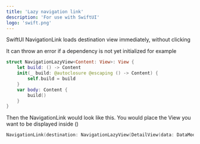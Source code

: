 ```yaml
---
title: 'Lazy navigation link'
description: 'For use with SwiftUI'
logo: 'swift.png'
---
```


SwiftUI NavigationLink loads destination view immediately, without clicking

It can throw an error if a dependency is not yet initialized for example

```swift
struct NavigationLazyView<Content: View>: View {
    let build: () -> Content
    init(_ build: @autoclosure @escaping () -> Content) {
        self.build = build
    }
    var body: Content {
        build()
    }
}
```
 
Then the NavigationLink would look like this. You would place the View you want to be displayed inside ()

```swift
NavigationLink(destination: NavigationLazyView(DetailView(data: DataModel))) { Text("Item") }
```